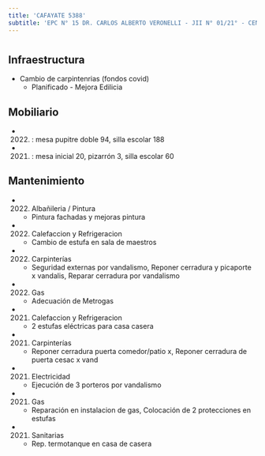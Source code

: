 ```yaml
---
title: 'CAFAYATE 5388'
subtitle: 'EPC N° 15 DR. CARLOS ALBERTO VERONELLI - JII N° 01/21° - CENOF CENTRO CAFAYATE'
---
```


#
## Infraestructura

* Cambio de carpintenrias (fondos covid) 
    + Planificado - Mejora Edilicia 


## Mobiliario

*  (2022) : mesa pupitre doble 94, silla escolar 188 

*  (2021) : mesa inicial 20, pizarrón 3, silla escolar 60 





## Mantenimiento

*  (2022) Albañileria / Pintura 
    + Pintura fachadas y mejoras pintura

*  (2022) Calefaccion y Refrigeracion 
    + Cambio de estufa en sala de maestros

*  (2022) Carpinterías 
    + Seguridad externas  por vandalismo, Reponer cerradura y picaporte x vandalis, Reparar cerradura por vandalismo

*  (2022) Gas 
    + Adecuación de Metrogas

*  (2021) Calefaccion y Refrigeracion 
    + 2 estufas eléctricas para casa casera

*  (2021) Carpinterías 
    + Reponer cerradura puerta comedor/patio x, Reponer cerradura de puerta cesac x vand

*  (2021) Electricidad 
    + Ejecución de 3 porteros por vandalismo

*  (2021) Gas 
    + Reparación en instalacion de gas, Colocación de 2 protecciones en estufas

*  (2021) Sanitarias 
    + Rep. termotanque en casa de casera







